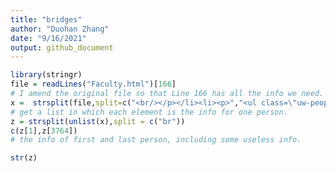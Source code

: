 ```yaml
---
title: "bridges"
author: "Duohan Zhang"
date: "9/16/2021"
output: github_document
---
```



```r
library(stringr)
file = readLines("Faculty.html")[166]
# I amend the original file so that Line 166 has all the info we need.
x =  strsplit(file,split=c("<br/></p></li><li><p>","<ul class=\"uw-people\"><li><p>","<br/>"))
# get a list in which each element is the info for one person.
z = strsplit(unlist(x),split = c("br"))
c(z[1],z[3764])
# the info of first and last person, including some useless info.
```

```r
str(z)
```